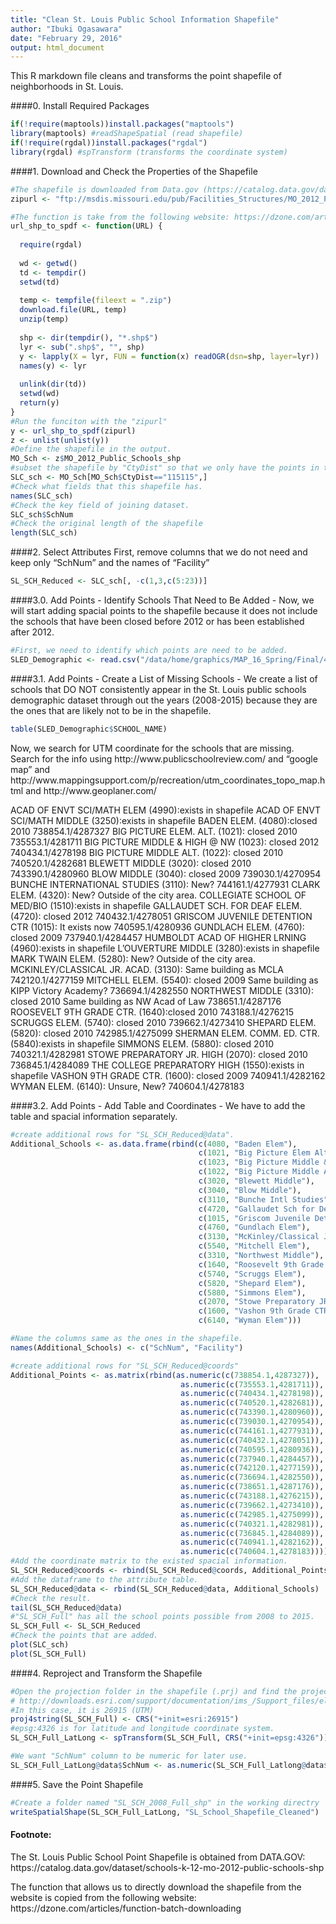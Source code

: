 ```yaml
---
title: "Clean St. Louis Public School Information Shapefile"
author: "Ibuki Ogasawara"
date: "February 29, 2016"
output: html_document
---
```

This R markdown file cleans and transforms the point shapefile of neighborhoods in St. Louis. 

####0. Install Required Packages
```r
if(!require(maptools))install.packages("maptools")
library(maptools) #readShapeSpatial (read shapefile)
if(!require(rgdal))install.packages("rgdal")
library(rgdal) #spTransform (transforms the coordinate system)
```

####1. Download and Check the Properties of the Shapefile
```r
#The shapefile is downloaded from Data.gov (https://catalog.data.gov/dataset/schools-k-12-mo-2012-public-schools-shp). 
zipurl <- "ftp://msdis.missouri.edu/pub/Facilities_Structures/MO_2012_Public_Schools_shp.zip"

#The function is take from the following website: https://dzone.com/articles/function-batch-downloading
url_shp_to_spdf <- function(URL) {
 
  require(rgdal)
 
  wd <- getwd()
  td <- tempdir()
  setwd(td)
 
  temp <- tempfile(fileext = ".zip")
  download.file(URL, temp)
  unzip(temp)
 
  shp <- dir(tempdir(), "*.shp$")
  lyr <- sub(".shp$", "", shp)
  y <- lapply(X = lyr, FUN = function(x) readOGR(dsn=shp, layer=lyr))
  names(y) <- lyr
 
  unlink(dir(td))
  setwd(wd)
  return(y)
}
#Run the funciton with the "zipurl"
y <- url_shp_to_spdf(zipurl)
z <- unlist(unlist(y))
#Define the shapefile in the output. 
MO_Sch <- z$MO_2012_Public_Schools_shp
#subset the shapefile by "CtyDist" so that we only have the points in the city of St. Louis
SLC_sch <- MO_Sch[MO_Sch$CtyDist=="115115",]
#Check what fields that this shapefile has. 
names(SLC_sch)
#Check the key field of joining dataset. 
SLC_sch$SchNum
#Check the original length of the shapefile
length(SLC_sch)
```

####2. Select Attributes
First, remove columns that we do not need and keep only "SchNum" and the names of "Facility"
```r
SL_SCH_Reduced <- SLC_sch[, -c(1,3,c(5:23))]
```

####3.0. Add Points - Identify Schools That Need to Be Added - 
Now, we will start adding spacial points to the shapefile because it does not include the schools that have been closed before 2012 or has been established after 2012. 
```r
#First, we need to identify which points are need to be added. 
SLED_Demographic <- read.csv("/data/home/graphics/MAP_16_Spring/Final/4. Initial Clean Data/SLED_Demographic_Cleaned.csv")
```

####3.1. Add Points - Create a List of Missing Schools - 
We create a list of schools that DO NOT consistently appear in the St. Louis public schools demographic dataset through out the years (2008-2015) because they are the ones that are likely not to be in the shapefile. 
```r
table(SLED_Demographic$SCHOOL_NAME)
```
Now, we search for UTM coordinate for the schools that are missing.   
Search for the info using  http://www.publicschoolreview.com/ and "google map" and  
http://www.mappingsupport.com/p/recreation/utm_coordinates_topo_map.html and http://www.geoplaner.com/

ACAD OF ENVT SCI/MATH ELEM (4990):exists in shapefile
ACAD OF ENVT SCI/MATH MIDDLE (3250):exists in shapefile
BADEN ELEM. (4080):closed 2010 738854.1/4287327
BIG PICTURE ELEM. ALT. (1021): closed 2010 735553.1/4281711
BIG PICTURE MIDDLE & HIGH @ NW (1023): closed 2012 740434.1/4278198
BIG PICTURE MIDDLE ALT. (1022): closed 2010 740520.1/4282681
BLEWETT MIDDLE (3020): closed 2010 743390.1/4280960
BLOW MIDDLE (3040): closed 2009 739030.1/4270954
BUNCHE INTERNATIONAL STUDIES (3110): New? 744161.1/4277931
CLARK ELEM. (4320): New? Outside of the city area.
COLLEGIATE SCHOOL OF MED/BIO (1510):exists in shapefile
GALLAUDET SCH. FOR DEAF ELEM. (4720): closed 2012 740432.1/4278051
GRISCOM JUVENILE DETENTION CTR (1015): It exists now 740595.1/4280936
GUNDLACH ELEM. (4760): closed 2009 737940.1/4284457
HUMBOLDT ACAD OF HIGHER LRNING (4960):exists in shapefile
L'OUVERTURE MIDDLE (3280):exists in shapefile
MARK TWAIN ELEM. (5280): New? Outside of the city area.
MCKINLEY/CLASSICAL JR. ACAD. (3130): Same building as MCLA 742120.1/4277159
MITCHELL ELEM. (5540): closed 2009 Same building as KIPP Victory Academy? 736694.1/4282550
NORTHWEST MIDDLE (3310): closed 2010 Same building as NW Acad of Law 738651.1/4287176
ROOSEVELT 9TH GRADE CTR. (1640):closed 2010 743188.1/4276215
SCRUGGS ELEM. (5740): closed 2010 739662.1/4273410
SHEPARD ELEM. (5820): closed 2010 742985.1/4275099
SHERMAN ELEM. COMM. ED. CTR. (5840):exists in shapefile
SIMMONS ELEM. (5880): closed 2010 740321.1/4282981
STOWE PREPARATORY JR. HIGH (2070): closed 2010 736845.1/4284089
THE COLLEGE PREPARATORY HIGH (1550):exists in shapefile
VASHON 9TH GRADE CTR. (1600): closed 2009 740941.1/4282162
WYMAN ELEM. (6140): Unsure, New? 740604.1/4278183

####3.2. Add Points - Add Table and Coordinates - 
We have to add the table and spacial information separately. 
```r
#create additional rows for "SL_SCH_Reduced@data". 
Additional_Schools <- as.data.frame(rbind(c(4080, "Baden Elem"),
                                          c(1021, "Big Picture Elem Alt"),
                                          c(1023, "Big Picture Middle & High"),
                                          c(1022, "Big Picture Middle Alt"),
                                          c(3020, "Blewett Middle"),
                                          c(3040, "Blow Middle"),
                                          c(3110, "Bunche Intl Studies"),
                                          c(4720, "Gallaudet Sch for Deaf Elem"),
                                          c(1015, "Griscom Juvenile Detention CTR"),
                                          c(4760, "Gundlach Elem"),
                                          c(3130, "McKinley/Classical JR. Acad"),
                                          c(5540, "Mitchell Elem"),
                                          c(3310, "Northwest Middle"),
                                          c(1640, "Roosevelt 9th Grade CTR"),
                                          c(5740, "Scruggs Elem"),
                                          c(5820, "Shepard Elem"),
                                          c(5880, "Simmons Elem"),
                                          c(2070, "Stowe Preparatory JR. High"),
                                          c(1600, "Vashon 9th Grade CTR"),
                                          c(6140, "Wyman Elem")))

#Name the columns same as the ones in the shapefile. 
names(Additional_Schools) <- c("SchNum", "Facility")

#create additional rows for "SL_SCH_Reduced@coords"
Additional_Points <- as.matrix(rbind(as.numeric(c(738854.1,4287327)),
                                      as.numeric(c(735553.1,4281711)),
                                      as.numeric(c(740434.1,4278198)),
                                      as.numeric(c(740520.1,4282681)),
                                      as.numeric(c(743390.1,4280960)),
                                      as.numeric(c(739030.1,4270954)),
                                      as.numeric(c(744161.1,4277931)),
                                      as.numeric(c(740432.1,4278051)),
                                      as.numeric(c(740595.1,4280936)),
                                      as.numeric(c(737940.1,4284457)),
                                      as.numeric(c(742120.1,4277159)),
                                      as.numeric(c(736694.1,4282550)),
                                      as.numeric(c(738651.1,4287176)),
                                      as.numeric(c(743188.1,4276215)),
                                      as.numeric(c(739662.1,4273410)),
                                      as.numeric(c(742985.1,4275099)),
                                      as.numeric(c(740321.1,4282981)),
                                      as.numeric(c(736845.1,4284089)),
                                      as.numeric(c(740941.1,4282162)),
                                      as.numeric(c(740604.1,4278183))))
#Add the coordinate matrix to the existed spacial information.
SL_SCH_Reduced@coords <- rbind(SL_SCH_Reduced@coords, Additional_Points)
#Add the dataframe to the attribute table.
SL_SCH_Reduced@data <- rbind(SL_SCH_Reduced@data, Additional_Schools)
#Check the result. 
tail(SL_SCH_Reduced@data)
#"SL_SCH_Full" has all the school points possible from 2008 to 2015. 
SL_SCH_Full <- SL_SCH_Reduced
#Check the points that are added. 
plot(SLC_sch)
plot(SL_SCH_Full)
```

####4. Reproject and Transform the Shapefile
```r
#Open the projection folder in the shapefile (.prj) and find the projection code in the following website:
# http://downloads.esri.com/support/documentation/ims_/Support_files/elements/pcs.htm
#In this case, it is 26915 (UTM)
proj4string(SL_SCH_Full) <- CRS("+init=esri:26915")
#epsg:4326 is for latitude and longitude coordinate system.
SL_SCH_Full_LatLong <- spTransform(SL_SCH_Full, CRS("+init=epsg:4326"))

#We want "SchNum" column to be numeric for later use.
SL_SCH_Full_LatLong@data$SchNum <- as.numeric(SL_SCH_Full_Latlong@data$SchNum)
```

####5. Save the Point Shapefile
```r
#Create a folder named "SL_SCH_2008_Full_shp" in the working directry 
writeSpatialShape(SL_SCH_Full_LatLong, "SL_School_Shapefile_Cleaned")
```


#### Footnote:

The St. Louis Public School Point Shapefile is obtained from DATA.GOV:  
https://catalog.data.gov/dataset/schools-k-12-mo-2012-public-schools-shp

The function that allows us to directly download the shapefile from the website is copied from the following website:  
https://dzone.com/articles/function-batch-downloading





